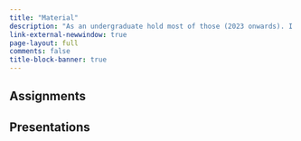 ```yaml
---
title: "Material"
description: "As an undergraduate hold most of those (2023 onwards). I think that will be proved helpful to my fellow students who struggle with our studies or do not have the ability to attend lectures for various reasons (medical, financial, etc.)"
link-external-newwindow: true
page-layout: full
comments: false
title-block-banner: true
---
```



## Assignments


## Presentations

